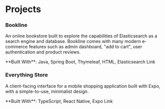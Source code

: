 
# Projects

<Navbar />

### Bookline

An online bookstore built to explore the capabilities of Elasticsearch as a search engine and database. Bookline comes with many modern e-commerce features such as admin dashboard, "add to cart", user authentication and product reviews.

<div className="flex flex-row justify-between items-center">
  <span>**Built With**: Java, Spring Boot, Thymeleaf, HTML, Elasticsearch</span>
  <Link href="https://github.com/WinstonT/bookline" target="_blank">
    Link
  </Link>
</div>

### Everything Store

A client-facing interface for a mobile shopping application built with Expo, with a simple-to-use, minimalist design.

<div className="flex flex-row justify-between items-center">
  <span>**Built With**: TypeScript, React Native, Expo</span>
  <Link
    href="https://github.com/WinstonT/react-native-everything-store-app"
    target="_blank"
  >
    Link
  </Link>
</div>
